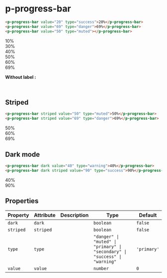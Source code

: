 
<Meta title="Components/Progress bar" />

# p-progress-bar

```html
<p-progress-bar value="20" type="success">20%</p-progress-bar>
<p-progress-bar value="69" type="danger">69%</p-progress-bar>
<p-progress-bar value="50" type="muted"></p-progress-bar>
```

<p-progress-bar value="20" type="secondary">10%</p-progress-bar>
<br />
<p-progress-bar value="30" type="success">30%</p-progress-bar>
<br />
<p-progress-bar value="40" type="warning">40%</p-progress-bar>
<br />
<p-progress-bar value="50" type="muted">50%</p-progress-bar>
<br />
<p-progress-bar value="60" type="primary">60%</p-progress-bar>
<br />
<p-progress-bar value="69" type="danger">69%</p-progress-bar>

**Without label :**

<p-progress-bar value="50" type="muted"></p-progress-bar>

<br />

## Striped

```html
<p-progress-bar striped value="50" type="muted">50%</p-progress-bar>
<p-progress-bar striped value="69" type="danger">69%</p-progress-bar>
```

<p-progress-bar striped value="50" type="muted">50%</p-progress-bar>
<br />
<p-progress-bar striped value="60" type="primary">60%</p-progress-bar>
<br />
<p-progress-bar striped value="69" type="danger">69%</p-progress-bar>

## Dark mode

```html
<p-progress-bar dark value="40" type="warning">40%</p-progress-bar>
<p-progress-bar dark striped value="90" type="success">90%</p-progress-bar>
```

<div style={{padding: '10px', boxSizing: "border-box", width: "100%", background: "#41403e"}}>
    <p-progress-bar dark value="40" type="warning">40%</p-progress-bar>
    <br />
    <p-progress-bar dark striped value="90" type="success">90%</p-progress-bar>
</div>

## Properties

| Property  | Attribute | Description | Type                                                                        | Default     |
| --------- | --------- | ----------- | --------------------------------------------------------------------------- | ----------- |
| `dark`    | `dark`    |             | `boolean`                                                                   | `false`     |
| `striped` | `striped` |             | `boolean`                                                                   | `false`     |
| `type`    | `type`    |             | `"danger" \| "muted" \| "primary" \| "secondary" \| "success" \| "warning"` | `'primary'` |
| `value`   | `value`   |             | `number`                                                                    | `0`         |

